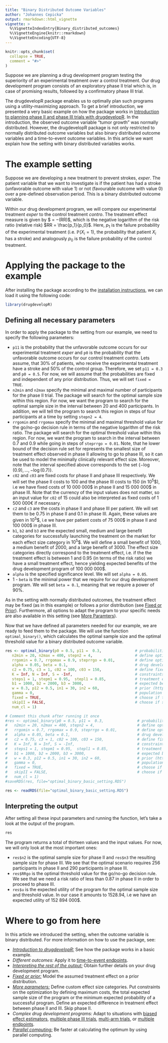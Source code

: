 ```yaml
---
title: "Binary Distributed Outcome Variables"
author: "Johannes Cepicka"
output: rmarkdown::html_vignette
vignette: >
  %\VignetteIndexEntry{Binary_distributed_outcomes}
  %\VignetteEngine{knitr::rmarkdown}
  %\VignetteEncoding{UTF-8}
---
```


```r
knitr::opts_chunk$set(
  collapse = TRUE,
  comment = "#>"
)
```

Suppose we are planning a drug development program testing the superiority of an experimental treatment over a control treatment. Our drug development program consists of an exploratory phase II trial which is, in case of promising results, followed by a confirmatory phase III trial.

The drugdevelopR package enables us to optimally plan such programs using a utility-maximizing approach. To get a brief introduction, we presented a very basic example on how the package works in [Introduction to planning phase II and phase III trials with drugdevelopR](https://sterniii3.github.io/drugdevelopR/articles/introduction-to-drugdevelopR.html). In the introduction, the observed outcome variable "tumor growth" was normally distributed. However, the drugdevelopR package is not only restricted to normally distributed outcome variables but also binary distributed outcome variables and a time-to-event outcome variables. In this article we want explain how the setting with binary distributed variables works.

# The example setting
Suppose we are developing a new treatment to prevent strokes, *exper*. The patient variable that we want to investigate is if the patient has had a stroke (unfavorable outcome with value 1) or not (favourable outcome with value 0) over a pre-defined observation period. This is a binary distributed outcome variable.

Within our drug development program, we will compare our experimental treatment *exper* to the control treatment *contro*.
The treatment effect measure is given by $ \rho = −\log(RR)$, which is the negative logarithm of the risk ratio (relative risk) $RR = \frac{p_1}{p_0}$. Here, $p_1$ is the failure probability of the experimental treatment (i.e. $\mathbb{P}(X_i = 1)$, the probability that patient $X_i$ has a stroke) and analogously $p_0$ is the failure probability of the control treatment.

# Applying the package to the example

After installing the package according to the [installation instructions](https://sterniii3.github.io/drugdevelopR/#Installation), we can load it using the following code:
```r
library(drugdevelopR)
```

## Defining all necessary parameters
In order to apply the package to the setting from our example, we need to specify the following parameters:

* `p11` is the probability that the unfavorable outcome occurs for our experimental treatment *exper* and `p0` is the probability that the unfavorable outcome occurs for our control treatment *contro*. Lets assume, that 30\% of patients, who receive the experimental treatment have a stroke and 50\% of the control group. Therefore, we set `p11 = 0.3` and `p0 = 0.5`.  For now, we will assume that the probabilities are fixed and independent of any prior distribution. Thus, we will set `fixed = TRUE`.
* `n2min` and `n2max` specify the minimal and maximal number of participants for the phase II trial. The package will search for the optimal sample size within this region. For now, we want the program to search for the optimal sample size in the interval between 20 and 400 participants. In addition, we will tell the program to search this region in steps of four participants at a time by setting `stepn2 = 4`.
* `rrgomin` and `rrgomax` specify the minimal and maximal threshold value for the go/no-go decision rule in terms of the negative logarithm of the risk ratio. The package will search for the optimal threshold value within this region. For now, we want the program to search in the interval between 0.7 and 0.9 while going in steps of `steprrgo = 0.01`. Note, that he lower bound of the decision rule set for represents the smallest size of treatment effect observed in phase II allowing to go to phase III, so it can be used to model the minimally clinically relevant effect size. Moreover, note that the interval specified above corresponds to the set $\{-\log(0.9), ..., -\log(0.7)\}$.
* `c02` and `c03` are fixed costs for phase II and phase III respectively. We will set the phase II costs to 100 and the phase III costs to 150 (in $10^5$\$), i.e we have fixed costs of 10 000 000\$ in phase II and 15 000 000\$ in phase III. Note that the currency of the input values does not matter, so an input value for `c02` of 15 could also be interpreted as fixed costs of 1 500 000€ if necessary. 
* `c2` and `c3` are the costs in phase II and phase III per patient. We will set them to be 0.75 in phase II and 0.1 in phase III. Again, these values are given in $10^5$\$, i.e we have per patient costs of 75 000\$ in phase II and 100 000\$ in phase III.
* `b1`, `b2` and `b3` are the expected small, medium and large benefit categories for successfully launching the treatment on the market for each effect size category in $10^5$\$. We will define a small benefit of 1000, a medium benefit of 2000, and a large benefit of 3000. The effect size categories directly correspond to the treatment effect, i.e. if the the treatment effect is between 1 and 0.95 (in terms of the risk ratio) we have a small treatment effect, hence yielding expected benefits of the drug development program of 100 000 000\$.
* `alpha` is the specified significance level. We will set `alpha = 0.05`.
* 1 - `beta` is the minimal power that we require for our drug development program. We will set `beta = 0.1`, meaning that we require a power of 90%.

As in the setting with normally distributed outcomes, the treatment effect may be fixed (as in this example) or follows a prior distribution (see [Fixed or Prior](https://sterniii3.github.io/drugdevelopR/articles/Fixed_and_prior_distributions.html)). Furthermore, all options to adapt the program to your specific needs are also available in this setting (see [More Paramters](https://sterniii3.github.io/drugdevelopR/articles/More_Parameters.html)).

Now that we have defined all parameters needed for our example, we are ready to feed them to the package. We will use the function `optimal_binary()`, which calculates the optimal sample size and the optimal threshold value for a binary distributed outcome variable.
```r
res <- optimal_binary(p0 = 0.5, p11 =  0.3,               # probabilities of the unfavorable outcome
   n2min = 20, n2max = 400, stepn2 = 4,                   # define optimization set for n2
   rrgomin = 0.7, rrgomax = 0.9, steprrgo = 0.01,         # define optimization set for RRgo
   alpha = 0.05, beta = 0.1,                              # drug development planning parameters
   c2 = 0.75, c3 = 1, c02 = 100, c03 = 150,               # define fixed and variable costs for phase II and III,
   K = Inf, N = Inf, S = -Inf,                            # constraints
   steps1 = 1, stepm1 = 0.95,  stepl1 = 0.85,             # treatment effect size categories as proposed by IQWiG (2016)
   b1 = 1000, b2 = 2000, b3 = 3000,                       # expected benefit categories
   w = 0.3, p12 = 0.5, in1 = 30, in2 = 60,                # prior (https://web.imbi.uni-heidelberg.de/prior/)
   gamma = 0,                                             # population structures in phase II and III
   fixed = TRUE,                                          # choose if true treatment effects are fixed or random
   skipII = FALSE,                                        # choose if skipping phase II would be an option
   num_cl = 1)
```

```r
# Comment this chunk after running it once
#res <- optimal_binary(p0 = 0.5, p11 =  0.3,               # probabilities of the unfavorable outcome
#   n2min = 20, n2max = 400, stepn2 = 4,                   # define optimization set for n2
#   rrgomin = 0.7, rrgomax = 0.9, steprrgo = 0.01,         # define optimization set for RRgo
#   alpha = 0.05, beta = 0.1,                              # drug development planning parameters
#   c2 = 0.75, c3 = 1, c02 = 100, c03 = 150,               # define fixed and variable costs for phase II and III,
#   K = Inf, N = Inf, S = -Inf,                            # constraints
#   steps1 = 1, stepm1 = 0.95,  stepl1 = 0.85,             # treatment effect size categories as proposed by IQWiG (2016)
#   b1 = 1000, b2 = 2000, b3 = 3000,                       # expected benefit categories
#   w = 0.3, p12 = 0.5, in1 = 30, in2 = 60,                # prior (https://web.imbi.uni-heidelberg.de/prior/)
#   gamma = 0,                                             # population structures in phase II and III
#   fixed = TRUE,                                          # choose if true treatment effects are fixed or random
#   skipII = FALSE,                                        # choose if skipping phase II would be an option
#   num_cl = 1)
#saveRDS(res, file="optimal_binary_basic_setting.RDS")
```
```r
res <- readRDS(file="optimal_binary_basic_setting.RDS")
```

## Interpreting the output

After setting all these input parameters and running the function, let's take a look at the output of the program.

```r
res
```


The program returns a total of thirteen values and the input values. For now, we will only look at the most important ones:

* `res$n2` is the optimal sample size for phase II and `res$n3` the resulting sample size for phase III. We see that the optimal scenario requires 256 participants in phase II and 290 participants in phase III. 
* `res$RRgo` is the optimal threshold value for the go/no-go decision rule. We see that we need a risk ratio of less than 0.87 in phase II in order to proceed to phase III. 
* `res$u` is the expected utility of the program for the optimal sample size and threshold value. In our case it amounts to 1528.94, i.e we have an expected utility of 152 894 000\$. 

# Where to go from here

In this article we introduced the setting, when the outcome variable is binary distributed. 
For more information on how to use the package, see:

* [*Introduction to drugdevelopR:*](https://sterniii3.github.io/drugdevelopR/articles/introduction-to-drugdevelopR.html) See how the package works in a basic example.
* *Different outcomes:* Apply it to [time-to-event endpoints](https://sterniii3.github.io/drugdevelopR/articles/Time-to-event_outcomes.html).
* [*Interpreting the rest of the output:*](https://sterniii3.github.io/drugdevelopR/articles/Interpreting_Output.html) Obtain further details on your drug development program.
* [*Fixed or prior:*](https://sterniii3.github.io/drugdevelopR/articles/Fixed_and_prior_distributions.html) Model the assumed treatment effect on a prior distribution.
* [*More parameters:*](https://sterniii3.github.io/drugdevelopR/articles/More_Parameters.html) Define custom effect size categories. Put constraints on the optimization by defining maximum costs, the total expected sample size of the program or the minimum expected probability of a successful program. Define an expected difference in treatment effect between phase II and III. Skip phase II.
* *Complex drug development programs:* Adapt to situations with [biased effect estimators](https://sterniii3.github.io/drugdevelopR/articles/Bias_adjustment.html), [multiple phase III trials](https://sterniii3.github.io/drugdevelopR/articles/Multitrial.html), [multi-arm trials](https://sterniii3.github.io/drugdevelopR/articles/Multiarm_Trials.html), or [multiple endpoints](https://sterniii3.github.io/drugdevelopR/articles/Multiple_Endpoints.html).
* [*Parallel computing:*](https://sterniii3.github.io/drugdevelopR/articles/More_Parameters.html) Be faster at calculating the optimum by using parallel computing.
